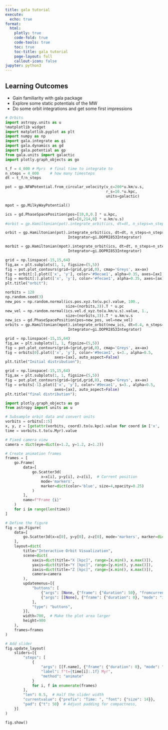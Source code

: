 ```yaml
---
title: gala tutorial
execute:
  echo: true
format:
  html:
    plotly: true
    code-fold: true
    code-tools: true
    toc: true
    toc-title: gala tutorial
    page-layout: full
    callout-icon: false
jupyter: python3
---
```


::: {.callout-note collapse="true"}
## Learning Outcomes
* Gain familiarity with gala package
* Explore some static potentials of the MW
* Do some orbit integrations and get some first impressions
:::

```python
# Orbits
import astropy.units as u
%matplotlib widget
import matplotlib.pyplot as plt
import numpy as np
import gala.integrate as gi
import gala.dynamics as gd
import gala.potential as gp
from gala.units import galactic
import plotly.graph_objects as go

t_f = 4_000 # Myrs  # final time to integrate to
n_steps = 4_000     # how many timesteps
dt = t_f/n_steps

pot = gp.NFWPotential.from_circular_velocity(v_c=200*u.km/u.s,
                                             r_s=10.*u.kpc,
                                             units=galactic)

mpot = gp.MilkyWayPotential()

ics = gd.PhaseSpacePosition(pos=[10,0,0.] * u.kpc,
                            vel=[0,214,0] * u.km/u.s)
#orbit = gp.Hamiltonian(pot).integrate_orbit(ics, dt=dt, n_steps=n_steps)

orbit = gp.Hamiltonian(pot).integrate_orbit(ics, dt=dt, n_steps=n_steps,
                            Integrator=gi.DOPRI853Integrator)

morbit = gp.Hamiltonian(mpot).integrate_orbit(ics, dt=dt, n_steps=n_steps,
                            Integrator=gi.DOPRI853Integrator)
```

```python
grid = np.linspace(-15,15,64)
fig,ax = plt.subplots(1, 1, figsize=(5,5))
fig = pot.plot_contours(grid=(grid,grid,0), cmap='Greys', ax=ax)
fig = orbit[:].plot(['x', 'y'], color='#9ecae1', alpha=0.35, axes=[ax], auto_aspect=False) 
fig = morbit[:].plot(['x', 'y'], color='#fecae1', alpha=0.35, axes=[ax], auto_aspect=False) 
plt.title("orbit");
```

```python
norbits = 128
np.random.seed(3)
new_pos = np.random.normal(ics.pos.xyz.to(u.pc).value, 100.,
                           size=(norbits,3)).T * u.pc
new_vel = np.random.normal(ics.vel.d_xyz.to(u.km/u.s).value, 1.,
                           size=(norbits,3)).T * u.km/u.s
new_ics = gd.PhaseSpacePosition(pos=new_pos, vel=new_vel)
orbits = gp.Hamiltonian(mpot).integrate_orbit(new_ics, dt=0.4, n_steps=10_000,
                            Integrator=gi.DOPRI853Integrator)
```

```python
grid = np.linspace(-15,15,64)
fig,ax = plt.subplots(1, 1, figsize=(5,5))
fig = pot.plot_contours(grid=(grid,grid,0), cmap='Greys', ax=ax)
fig = orbits[0].plot(['x', 'y'], color='#9ecae1', s=3., alpha=0.5,
                      axes=[ax], auto_aspect=False) 
plt.title("Initial distribution");
```

```python
grid = np.linspace(-15,15,64)
fig,ax = plt.subplots(1, 1, figsize=(5,5))
fig = pot.plot_contours(grid=(grid,grid,0), cmap='Greys', ax=ax)
fig = orbits[-1].plot(['x', 'y'], color='#9ecae1', s=3., alpha=0.5,
                      axes=[ax], auto_aspect=False) 
plt.title("final distribution");
```

```python
import plotly.graph_objects as go
from astropy import units as u

# Subsample orbit data and convert units
vorbits = orbits[::5]
x, y, z = [getattr(vorbits, coord).to(u.kpc).value for coord in ['x', 'y', 'z']]
time = vorbits.t.to(u.Myr).value

# Fixed camera view
camera = dict(eye=dict(x=1.2, y=1.2, z=1.2))

# Create animation frames
frames = [
    go.Frame(
        data=[
            go.Scatter3d(
                x=x[i], y=y[i], z=z[i],  # Current position
                mode='markers',
                marker=dict(color='blue', size=4,opacity=0.25)
            )
        ],
        name=f"Frame {i}"
    )
    for i in range(len(time))
]

# Define the figure
fig = go.Figure(
    data=[
        go.Scatter3d(x=x[0], y=y[0], z=z[0], mode='markers', marker=dict(color='blue', size=7))
    ],
    layout=dict(
        title="Interactive Orbit Visualization",
        scene=dict(
            xaxis=dict(title="X [kpc]", range=[x.min(), x.max()]),
            yaxis=dict(title="Y [kpc]", range=[y.min(), y.max()]),
            zaxis=dict(title="Z [kpc]", range=[x.min(), x.max()]),
            camera=camera
        ),
        updatemenus=[{
            "buttons": [
                {"args": [None, {"frame": {"duration": 50}, "fromcurrent": True}], "label": "Play", "method": "animate"},
                {"args": [[None], {"frame": {"duration": 0}, "mode": "immediate"}], "label": "Pause", "method": "animate"}
            ],
            "type": "buttons",
        }],
        width=700,  # Make the plot area larger
        height=900
    ),
    frames=frames
)

# Add slider
fig.update_layout(
    sliders=[{
        "steps": [
            {
                "args": [[f.name], {"frame": {"duration": 0}, "mode": "immediate"}],
                "label": f"t={time[i]:.1f} Myr",
                "method": "animate"
            }
            for i, f in enumerate(frames)
        ],
        "len": 0.5,  # Half the slider width
        "currentvalue": {"prefix": "Time: ", "font": {"size": 14}},
        "pad": {"t": 50}  # Adjust padding for compactness,
    }]
)

fig.show()
```



